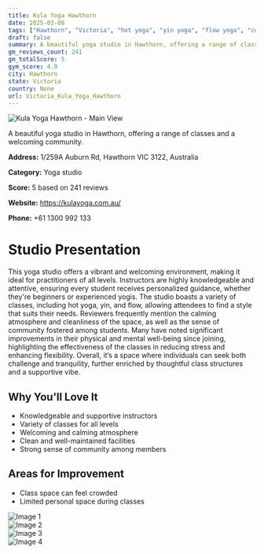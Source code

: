```yaml
---
title: Kula Yoga Hawthorn
date: 2025-03-08
tags: ["Hawthorn", "Victoria", "hot yoga", "yin yoga", "flow yoga", "community", "welcoming environment", "Hawthorn"]  
draft: false
summary: A beautiful yoga studio in Hawthorn, offering a range of classes and a welcoming community.
gm_reviews_count: 241
gm_totalScore: 5
gym_score: 4.9
city: Hawthorn
state: Victoria
country: None
url: Victoria_Kula_Yoga_Hawthorn
---
```


<div className="aspect-[16/9] relative my-8">
  <img 
    src="https://lh5.googleusercontent.com/p/AF1QipOSsmiKbIymHhUFGh7q7cOoudaM0HwBW2m5oqno=w1920-h1080-k-no"
    alt="Kula Yoga Hawthorn - Main View"
    className="object-cover absolute inset-0 w-full h-full rounded-lg"
  />
</div>

A beautiful yoga studio in Hawthorn, offering a range of classes and a welcoming community.

**Address:** 1/259A Auburn Rd, Hawthorn VIC 3122, Australia

**Category:** Yoga studio

**Score:** 5 based on 241 reviews

**Website:** https://kulayoga.com.au/

**Phone:** +61 1300 992 133

# Studio Presentation

This yoga studio offers a vibrant and welcoming environment, making it ideal for practitioners of all levels. Instructors are highly knowledgeable and attentive, ensuring every student receives personalized guidance, whether they're beginners or experienced yogis. The studio boasts a variety of classes, including hot yoga, yin, and flow, allowing attendees to find a style that suits their needs. Reviewers frequently mention the calming atmosphere and cleanliness of the space, as well as the sense of community fostered among students. Many have noted significant improvements in their physical and mental well-being since joining, highlighting the effectiveness of the classes in reducing stress and enhancing flexibility. Overall, it’s a space where individuals can seek both challenge and tranquility, further enriched by thoughtful class structures and a supportive vibe.

## Why You'll Love It

- Knowledgeable and supportive instructors
- Variety of classes for all levels
- Welcoming and calming atmosphere
- Clean and well-maintained facilities
- Strong sense of community among members

## Areas for Improvement

- Class space can feel crowded
- Limited personal space during classes

<div className="grid grid-cols-1 xl:grid-cols-2 gap-4 my-8">
<div className="aspect-[4/3] relative"><img src="https://lh3.googleusercontent.com/p/AF1QipMQgj39QsQ1ct_acrgc7c8C1OkMyuk8v-__-JKg=w1920-h1080-k-no" alt="Image 1" className="object-cover absolute inset-0 w-full h-full rounded-lg" /></div>
<div className="aspect-[4/3] relative"><img src="https://lh5.googleusercontent.com/p/AF1QipPY1I6IJXH8Z3LRLhmLh5nMYpL1R9ePh9aOAgiX=w1920-h1080-k-no" alt="Image 2" className="object-cover absolute inset-0 w-full h-full rounded-lg" /></div>
<div className="aspect-[4/3] relative"><img src="https://lh5.googleusercontent.com/p/AF1QipPD0OaDswTQfZrYFop7meE2ssuj9N6nHrt5toES=w1920-h1080-k-no" alt="Image 3" className="object-cover absolute inset-0 w-full h-full rounded-lg" /></div>
<div className="aspect-[4/3] relative"><img src="https://lh5.googleusercontent.com/p/AF1QipNI_CUUlMlHmHRT_Lrhmp3f_xXQ_WZu__KdBUr_=w1920-h1080-k-no" alt="Image 4" className="object-cover absolute inset-0 w-full h-full rounded-lg" /></div>
</div>